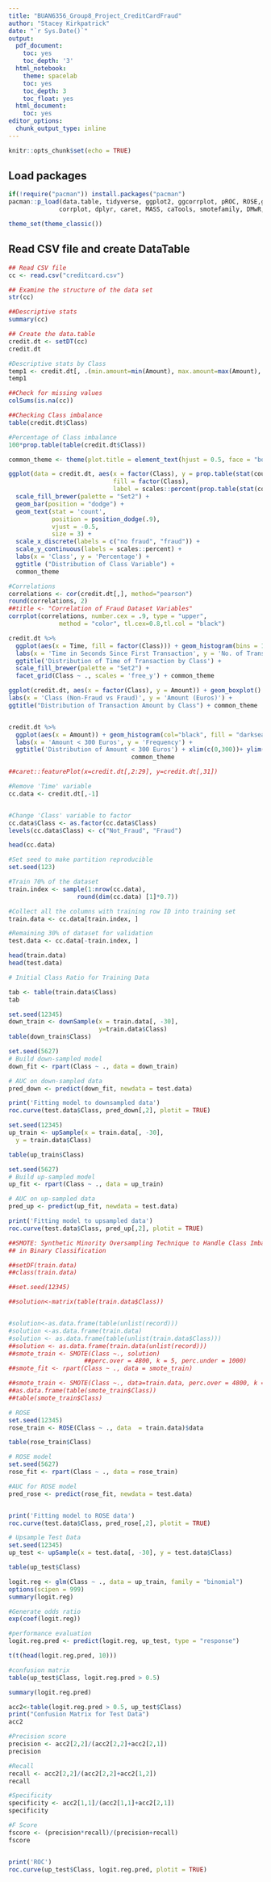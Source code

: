 ```yaml
---
title: "BUAN6356_Group8_Project_CreditCardFraud"
author: "Stacey Kirkpatrick"
date: "`r Sys.Date()`"
output:
  pdf_document:
    toc: yes
    toc_depth: '3'
  html_notebook:
    theme: spacelab
    toc: yes
    toc_depth: 3
    toc_float: yes
  html_document:
    toc: yes
editor_options:
  chunk_output_type: inline
---
```


```r
knitr::opts_chunk$set(echo = TRUE)
```
## Load packages

```r

if(!require("pacman")) install.packages("pacman")
pacman::p_load(data.table, tidyverse, ggplot2, ggcorrplot, pROC, ROSE,gains,
              corrplot, dplyr, caret, MASS, caTools, smotefamily, DMwR, rpart)

theme_set(theme_classic())
```
## Read CSV file and create DataTable 

```r

## Read CSV file
cc <- read.csv("creditcard.csv")

## Examine the structure of the data set
str(cc)

##Descriptive stats
summary(cc)

## Create the data.table
credit.dt <- setDT(cc)
credit.dt

#Descriptive stats by Class
temp1 <- credit.dt[, .(min.amount=min(Amount), max.amount=max(Amount), mean.amount=mean(Amount), med.amount=median(Amount), sd.amount=sd(Amount)), by=Class]
temp1

##Check for missing values
colSums(is.na(cc))
```

```r

##Checking Class imbalance
table(credit.dt$Class)

#Percentage of Class imbalance
100*prop.table(table(credit.dt$Class))

common_theme <- theme(plot.title = element_text(hjust = 0.5, face = "bold"))

ggplot(data = credit.dt, aes(x = factor(Class), y = prop.table(stat(count)), 
                             fill = factor(Class),
                             label = scales::percent(prop.table(stat(count))))) +
  scale_fill_brewer(palette = "Set2") +
  geom_bar(position = "dodge") +
  geom_text(stat = 'count',
            position = position_dodge(.9),
            vjust = -0.5,
            size = 3) +
  scale_x_discrete(labels = c("no fraud", "fraud")) +
  scale_y_continuous(labels = scales::percent) +
  labs(x = 'Class', y = 'Percentage') + 
  ggtitle ("Distribution of Class Variable") +
  common_theme
```

```r

#Correlations
correlations <- cor(credit.dt[,], method="pearson")
round(correlations, 2)
##title <- "Correlation of Fraud Dataset Variables"
corrplot(correlations, number.cex = .9, type = "upper",
              method = "color", tl.cex=0.8,tl.col = "black")


```

```r

credit.dt %>%
  ggplot(aes(x = Time, fill = factor(Class))) + geom_histogram(bins = 100)+
  labs(x = 'Time in Seconds Since First Transaction', y = 'No. of Transactions') +
  ggtitle('Distribution of Time of Transaction by Class') +
  scale_fill_brewer(palette = "Set2") +
  facet_grid(Class ~ ., scales = 'free_y') + common_theme


```


```r

ggplot(credit.dt, aes(x = factor(Class), y = Amount)) + geom_boxplot() + 
labs(x = 'Class (Non-Fraud vs Fraud)', y = 'Amount (Euros)') +
ggtitle("Distribution of Transaction Amount by Class") + common_theme


credit.dt %>%
  ggplot(aes(x = Amount)) + geom_histogram(col="black", fill = "darkseagreen3")+
  labs(x = 'Amount < 300 Euros', y = 'Frequency') +
  ggtitle('Distribution of Amount < 300 Euros') + xlim(c(0,300))+ ylim(c(0,30000)) +
                                  common_theme

```
```r

##caret::featurePlot(x=credit.dt[,2:29], y=credit.dt[,31])

#Remove 'Time' variable
cc.data <- credit.dt[,-1]


#Change 'Class' variable to factor
cc.data$Class <- as.factor(cc.data$Class)
levels(cc.data$Class) <- c("Not_Fraud", "Fraud")

head(cc.data)
```
```r

#Set seed to make partition reproducible
set.seed(123) 

#Train 70% of the dataset
train.index <- sample(1:nrow(cc.data), 
                   round(dim(cc.data) [1]*0.7))  

#Collect all the columns with training row ID into training set
train.data <- cc.data[train.index, ]

#Remaining 30% of dataset for validation
test.data <- cc.data[-train.index, ]

head(train.data)
head(test.data)

```

```r
# Initial Class Ratio for Training Data

tab <- table(train.data$Class)
tab

```

```r
set.seed(12345)
down_train <- downSample(x = train.data[, -30],
                         y=train.data$Class)
table(down_train$Class)

set.seed(5627)
# Build down-sampled model
down_fit <- rpart(Class ~ ., data = down_train)

# AUC on down-sampled data
pred_down <- predict(down_fit, newdata = test.data)

print('Fitting model to downsampled data')
roc.curve(test.data$Class, pred_down[,2], plotit = TRUE)


```

```r

set.seed(12345)
up_train <- upSample(x = train.data[, -30],
  y = train.data$Class)

table(up_train$Class)

set.seed(5627)
# Build up-sampled model
up_fit <- rpart(Class ~ ., data = up_train)

# AUC on up-sampled data
pred_up <- predict(up_fit, newdata = test.data)

print('Fitting model to upsampled data')
roc.curve(test.data$Class, pred_up[,2], plotit = TRUE)

```

```r

##SMOTE: Synthetic Minority Oversampling Technique to Handle Class Imbalance
## in Binary Classification

##setDF(train.data)
##class(train.data)

##set.seed(12345)

##solution<-matrix(table(train.data$Class))


#solution<-as.data.frame(table(unlist(record)))
#solution <-as.data.frame(train.data)	
#solution <- as.data.frame(table(unlist(train.data$Class)))  
##solution <- as.data.frame(train.data(unlist(record)))
##smote_train <- SMOTE(Class ~., solution)
                     ##perc.over = 4800, k = 5, perc.under = 1000) 
##smote_fit <- rpart(Class ~ ., data = smote_train)

##smote_train <- SMOTE(Class ~., data=train.data, perc.over = 4800, k = 5, perc.under = 1000)
##as.data.frame(table(smote_train$Class))
##table(smote_train$Class)
```

```r

# ROSE
set.seed(12345)
rose_train <- ROSE(Class ~ ., data  = train.data)$data 

table(rose_train$Class)

# ROSE model
set.seed(5627)
rose_fit <- rpart(Class ~ ., data = rose_train)

#AUC for ROSE model
pred_rose <- predict(rose_fit, newdata = test.data)


print('Fitting model to ROSE data')
roc.curve(test.data$Class, pred_rose[,2], plotit = TRUE)

```

```r

# Upsample Test Data
set.seed(12345)
up_test <- upSample(x = test.data[, -30], y = test.data$Class)

table(up_test$Class)

logit.reg <- glm(Class ~ ., data = up_train, family = "binomial")
options(scipen = 999) 
summary(logit.reg)

#Generate odds ratio
exp(coef(logit.reg))

#performance evaluation
logit.reg.pred <- predict(logit.reg, up_test, type = "response")

t(t(head(logit.reg.pred, 10)))

#confusion matrix
table(up_test$Class, logit.reg.pred > 0.5)

summary(logit.reg.pred)

acc2<-table(logit.reg.pred > 0.5, up_test$Class)
print("Confusion Matrix for Test Data")
acc2

#Precision score 
precision <- acc2[2,2]/(acc2[2,2]+acc2[2,1])
precision

#Recall
recall <- acc2[2,2]/(acc2[2,2]+acc2[1,2])
recall

#Specificity
specificity <- acc2[1,1]/(acc2[1,1]+acc2[2,1])
specificity

#F Score
fscore <- (precision*recall)/(precision+recall)
fscore


print('ROC')
roc.curve(up_test$Class, logit.reg.pred, plotit = TRUE)

```

